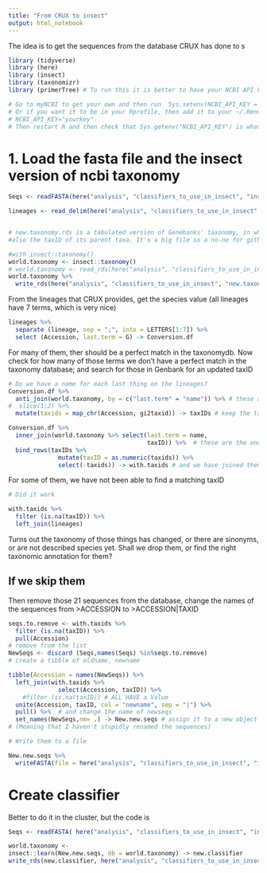 ```yaml
---
title: "From CRUX to insect"
output: html_notebook
---
```


The idea is to get the sequences from the database CRUX has done to s
```r
library (tidyverse)
library (here)
library (insect)
library (taxonomizr)
library (primerTree) # To run this it is better to have your NCBI API key in the system. 

# Go to myNCBI to get your own and then run  Sys.setenv(NCBI_API_KEY = "YOUR_API_KEY")
# Or if you want it to be in your Rprofile, then add it to your ~/.Renviron by adding it to the file ~/.Renviron 
# NCBI_API_KEY="yourkey" 
# Then restart R and then check that Sys.getenv("NCBI_API_KEY") is what you want

```

# 1. Load the fasta file and the insect version of ncbi taxonomy

```r
Seqs <- readFASTA(here("analysis", "classifiers_to_use_in_insect", "insect_classifiers", "12S", "Global_.fasta"))

lineages <- read_delim(here("analysis", "classifiers_to_use_in_insect", "insect_classifiers", "12S", "Global_taxonomy.txt"), col_names = c("Accession", "lineage"), delim = "\t" )


# new.taxonomy.rds is a tabulated version of Genebanks' taxonomy, in which for each taxID you have its name and rank, and 
#also the taxID of its parent taxa. It's a big file so a no-no for github. You can download one from gdrive or 

#with insect::taxonomy()
world.taxonomy <- insect::taxonomy()
# world.taxonomy <- read_rds(here("analysis", "classifiers_to_use_in_insect", "new.taxonomy.rds"))
world.taxonomy %>% 
  write_rds(here("analysis", "classifiers_to_use_in_insect", "new.taxonomy.20210723.rds"))
```

From the lineages that CRUX provides, get the species value (all lineages have 7 terms, which is very nice)
```r
lineages %>% 
  separate (lineage, sep = ";", into = LETTERS[1:7]) %>% 
  select (Accession, last.term = G) -> Conversion.df
```

For many of them, ther should be a perfect match in the taxonomydb. Now check for how many of those terms we don't have a perfect match in the taxonomy database; and search for those in Genbank for an updated taxID  
```r
# Do we have a name for each last thing on the lineages?
Conversion.df %>% 
  anti_join(world.taxonomy, by = c("last.term" = "name")) %>% # these are the ones without match
#  slice(1:2) %>% 
  mutate(taxids = map_chr(Accession, gi2taxid)) -> taxIDs # keep the taxids

Conversion.df %>% 
  inner_join(world.taxonomy %>% select(last.term = name,
                                       taxID)) %>%  # these are the ones with a match
  bind_rows(taxIDs %>% 
              mutate(taxID = as.numeric(taxids)) %>% 
              select(-taxids)) -> with.taxids # and we have joined them all in one table
```

For some of them, we have not been able to find a matching taxID
```r
# Did it work

with.taxids %>% 
  filter (is.na(taxID)) %>% 
  left_join(lineages)
```

Turns out the taxonomy of those things has changed, or there are sinonyms, or are not described species yet. Shall we drop them, or find the right taxonomic annotation for them?


## If we skip them

Then remove those 21 sequences from the database, change the names of the sequences from >ACCESSION to >ACCESSION|TAXID

```r
seqs.to.remove <- with.taxids %>% 
  filter (is.na(taxID)) %>% 
  pull(Accession)
# remove from the list
NewSeqs <- discard (Seqs,names(Seqs) %in%seqs.to.remove)
# create a tibble of oldname, newname

tibble(Accession = names(NewSeqs)) %>% 
  left_join(with.taxids %>%
              select(Accession, taxID)) %>%
    #filter (is.na(taxID)) # ALL HAVE a Value
  unite(Accession, taxID, col = "newname", sep = "|") %>%
  pull() %>%  # and change the name of newseqs
  set_names(NewSeqs,nm= .) -> New.new.seqs # assign it to a new object so I can check they start with the same names 
# (Meaning that I haven't stupidly renamed the sequences)

# Write them to a file 

New.new.seqs %>% 
  writeFASTA(file = here("analysis", "classifiers_to_use_in_insect", "insect_classifiers", "12S", "Only_with_taxID.fasta"))

```



# Create classifier 

Better to do it in the cluster, but the code is

```r
Seqs <- readFASTA( here("analysis", "classifiers_to_use_in_insect", "insect_classifiers", "12S", "Only_with_taxID.fasta"))

world.taxonomy <- 
insect::learn(New.new.seqs, db = world.taxonomy) -> new.classifier
write_rds(new.classifier, here("analysis", "classifiers_to_use_in_insect", "insect_classifiers", "12S", "Classifier.12S.rds"))
```


